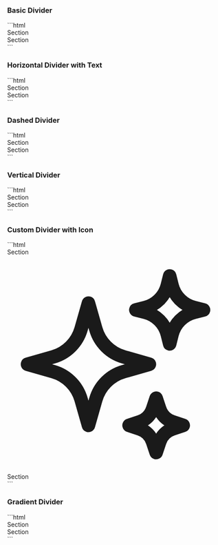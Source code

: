 
### Basic Divider
<BasicDivider />
```html
<div class="mx-auto max-w-screen-xl p-6">
  Section
  <div class="my-4 border-t border-gray-300"></div>
  Section
</div>
```

### Horizontal Divider with Text
<HorizontalDivider />
```html
<div class="mx-auto max-w-screen-xl p-6">
  Section
  <div class="my-4 border-t border-gray-300"></div>
  Section
</div>
```

### Dashed Divider
<DashedDivider />
```html
<div class="mx-auto max-w-screen-xl p-6">
  Section
  <div class="my-4 border-t border-dashed border-gray-300"></div>
  Section
</div>
```

### Vertical Divider
<VerticalDivider />
```html
<div class="mx-auto max-w-screen-xl p-6">
  <div class="flex">
    <div class="flex-1 pr-4">
      Section
    </div>
    <div class="w-px bg-gray-300"></div>
    <div class="flex-1 pl-4">
      Section
    </div>
  </div>
</div>
```

### Custom Divider with Icon
<CustomDividerwithIcon />
```html
<div class="mx-auto max-w-screen-xl p-6">
  Section
  <div class="my-4 flex items-center">
    <div class="flex-1 border-t border-gray-300"></div>
    <span class="mx-4 text-gray-500">
      <svg xmlns="http://www.w3.org/2000/svg" fill="none" viewBox="0 0 24 24" stroke-width="1.5" stroke="currentColor" class="h-6 w-6 text-purple-500">
        <path stroke-linecap="round" stroke-linejoin="round" d="M9.813 15.904 9 18.75l-.813-2.846a4.5 4.5 0 0 0-3.09-3.09L2.25 12l2.846-.813a4.5 4.5 0 0 0 3.09-3.09L9 5.25l.813 2.846a4.5 4.5 0 0 0 3.09 3.09L15.75 12l-2.846.813a4.5 4.5 0 0 0-3.09 3.09ZM18.259 8.715 18 9.75l-.259-1.035a3.375 3.375 0 0 0-2.455-2.456L14.25 6l1.036-.259a3.375 3.375 0 0 0 2.455-2.456L18 2.25l.259 1.035a3.375 3.375 0 0 0 2.456 2.456L21.75 6l-1.035.259a3.375 3.375 0 0 0-2.456 2.456ZM16.894 20.567 16.5 21.75l-.394-1.183a2.25 2.25 0 0 0-1.423-1.423L13.5 18.75l1.183-.394a2.25 2.25 0 0 0 1.423-1.423l.394-1.183.394 1.183a2.25 2.25 0 0 0 1.423 1.423l1.183.394-1.183.394a2.25 2.25 0 0 0-1.423 1.423Z" />
      </svg>
    </span>
    <div class="flex-1 border-t border-gray-300"></div>
  </div>
  Section
</div>
```

### Gradient Divider
<GradientDivider />
```html
<div class="mx-auto max-w-screen-xl p-6">
  Section
  <div class="my-4 h-0.5 rounded-full bg-gradient-to-r from-purple-500 to-pink-500"></div>
  Section
</div>
```
